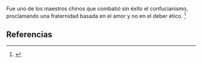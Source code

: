Fue uno de los maestros chinos que combatió sin éxito el confucianismo, proclamando una fraternidad basada en el amor y no en el deber ético. <ref>{{lib|LU|94|6|11}}</ref> 

== Referencias ==
<references />
